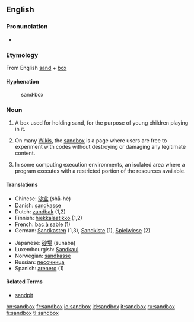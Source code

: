 {{selfref|For the Wiktionary test page, see [[Wiktionary:Sandbox]].}}
==English==

===Pronunciation===
*{{IPA|/'sændbɑks/}}

===Etymology===
From English [[sand]] + [[box]]

====Hyphenation====
:sand&middot;box

===Noun===
{{en-noun-reg-es}}

# A box used for holding sand, for the purpose of young children playing in it.
# {{wjargon}} On many [[Wiki]]s, the [[Wiktionary:Sandbox|sandbox]] is a page where users are free to experiment with codes without destroying or damaging any legitimate content.
# In some computing execution environments, an isolated area where a program executes with a restricted portion of the resources available.

====Translations====
{{top}}
*Chinese: [[沙盒]] (shā-hé)
*Danish: [[sandkasse]]
*Dutch: [[zandbak]] {{m}} (1,2)
*Finnish: [[hiekkalaatikko]] (1,2)
*French: [[bac à sable]] {{m}} (1)
*German: [[Sandkasten]] {{m}} (1,3), [[Sandkiste]] {{f}} (1), [[Spielwiese]] {{f}} (2)
{{mid}}
*Japanese: [[砂場]] (sunaba)
*Luxembourgish: [[Sandkaul]]
*Norwegian: [[sandkasse]] {{m}}
*Russian: [[песочница]]
*Spanish: [[arenero]] (1)
{{bottom}}

====Related Terms====
*[[sandpit]]

[[bn:sandbox]]
[[fr:sandbox]]
[[io:sandbox]]
[[id:sandbox]]
[[it:sandbox]]
[[ru:sandbox]]
[[fi:sandbox]]
[[tl:sandbox]]